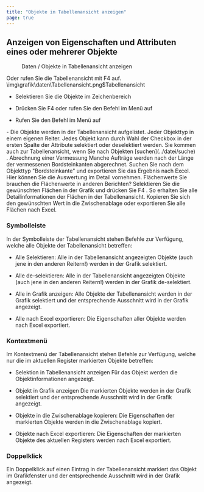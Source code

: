 ```yaml
---
title: "Objekte in Tabellenansicht anzeigen"
page: true
---
```

## Anzeigen von Eigenschaften und Attributen eines oder mehrerer Objekte
 <Menu>Daten / Objekte in Tabellenansicht anzeigen</Menu> 
<GeoMapper>Oder rufen Sie die Tabellenansicht mit  <Border>F4</Border>  auf.</GeoMapper><Image>\img\grafik\daten\Tabellenansicht.png$Tabellenansicht</Image>


-  Selektieren Sie die Objekte im Zeichenbereich


<GeoMapper>

-  Dr&#252;cken Sie <Border>F4</Border>  oder rufen Sie den Befehl im Men&#252; auf



</GeoMapper>
<GeoDesigner>

-   Rufen Sie den Befehl im Men&#252; auf



</GeoDesigner>
-  Die Objekte werden in der Tabellenansicht aufgelistet. Jeder Objekttyp in einem eigenen Reiter. Jedes Objekt kann durch Wahl der Checkbox in der ersten Spalte der Attribute selektiert oder deselektiert werden. 




<Success>
Sie kommen auch zur Tabellenansicht, wenn Sie nach Objekten [suchen](../datei/suche)
. 
</Success>


<Info>
 <Bold> Abrechnung einer Vermessung </Bold> 
Manche Auftr&#228;ge werden nach der L&#228;nge der vermessenen Bordsteinkanten abgerechnet. Suchen Sie nach dem Objekttyp &quot;Bordsteinkante&quot; und exportieren Sie das Ergebnis nach Excel. Hier k&#246;nnen Sie die Auswertung im Detail vornehmen.
</Info>

<Info>
 <Bold> Fl&#228;chenwerte </Bold> 
Sie brauchen die Fl&#228;chenwerte in anderen Berichten? Selektieren Sie die gew&#252;nschten Fl&#228;chen in der Grafik<GeoMapper> und dr&#252;cken Sie F4
</GeoMapper>
. So erhalten Sie alle Detailinformationen der Fl&#228;chen in der Tabellenansicht. Kopieren Sie sich den gew&#252;nschten Wert in die Zwischenablage oder exportieren Sie alle Fl&#228;chen nach Excel.
</Info>


### Symbolleiste
In der Symbolleiste der Tabellenansicht stehen Befehle zur Verf&#252;gung, welche alle Objekte der Tabellenansicht betreffen:


- <Bold> Alle Selektieren: </Bold>  Alle in der Tabellenansicht angezeigten Objekte (auch jene in den anderen Reitern!) werden in der Grafik selektiert.

- <Bold> Alle de-selektieren: </Bold>  Alle in der Tabellenansicht angezeigten Objekte (auch jene in den anderen Reitern!) werden in der Grafik de-selektiert.

- <Bold> Alle in Grafik anzeigen: </Bold>  Alle Objekte der Tabellenansicht werden in der Grafik selektiert und der entsprechende Ausschnitt wird in der Grafik angezeigt.

- <Bold> Alle nach Excel exportieren: </Bold>  Die Eigenschaften aller Objekte werden nach Excel exportiert.




### Kontextmen&#252;
Im Kontextmen&#252; der Tabellenansicht stehen Befehle zur Verf&#252;gung, welche nur die im aktuellen Register markierten Objekte betreffen:


- <Bold> Selektion in Tabellenansicht anzeigen </Bold>  F&#252;r das Objekt werden die Objektinformationen angezeigt.

- <Bold> Objekt in Grafik anzeigen </Bold>  Die markierten Objekte werden in der Grafik selektiert und der entsprechende Ausschnitt wird in der Grafik angezeigt.

- <Bold> Objekte in die Zwischenablage kopieren: </Bold>  Die Eigenschaften der markierten Objekte werden in die Zwischenablage kopiert.

- <Bold> Objekte nach Excel exportieren: </Bold>  Die Eigenschaften der markierten Objekte des aktuellen Registers werden nach Excel exportiert.




### Doppelklick
Ein Doppelklick auf einen Eintrag in der Tabellenansicht markiert das Objekt im Grafikfenster und der entsprechende Ausschnitt wird in der Grafik angezeigt.
